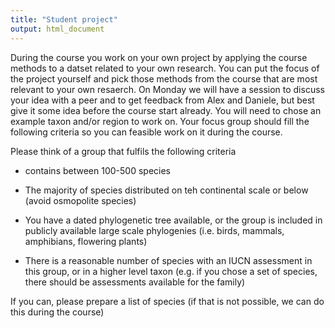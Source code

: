 ```yaml
---
title: "Student project"
output: html_document
---
```


During the course you work on your own project by applying the course methods to a datset related to your own research. You can put the focus of the project yourself and pick those methods from the course that are most relevant to your own resaerch. On Monday we will have a session to discuss your idea with a peer and to get feedback from Alex and Daniele, but best give it some idea before the course start already. You will need to chose an example taxon and/or region to work on. Your focus group should fill the following criteria so you can feasible work on it during the course. 

Please think of a group that fulfils the following criteria

- contains between 100-500 species

- The majority of species distributed on teh continental scale or below (avoid osmopolite species)

- You have a dated phylogenetic tree available, or the group is included in publicly available large scale phylogenies (i.e. birds, mammals, amphibians, flowering plants)

- There is a reasonable number of species with an IUCN assessment in this group, or in a higher level taxon (e.g. if you chose a set of species, there should be assessments available for the family)

If you can, please prepare a list of species (if that is not possible, we can do this during the course)